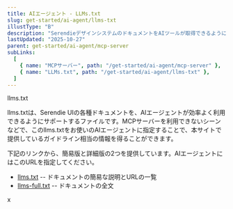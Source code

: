 ```yaml
---
title: AIエージェント - LLMs.txt
slug: get-started/ai-agent/llms-txt
illustType: "B"
description: "SerendieデザインシステムのドキュメントをAIツールが取得できるようにする、llms.txt"
lastUpdated: "2025-10-27"
parent: get-started/ai-agent/mcp-server
subLinks:
  [
    { name: "MCPサーバー", path: "/get-started/ai-agent/mcp-server" },
    { name: "LLMs.txt", path: "/get-started/ai-agent/llms-txt" },
  ]
---
```



<PageSection>
  <PageHeadLine number={0}>llms.txt</PageHeadLine>

llms.txtは、Serendie UIの各種ドキュメントを、AIエージェントが効率よく利用できるようにサポートするファイルです。MCPサーバーを利用できないシーンなどで、このllms.txtをお使いのAIエージェントに指定することで、本サイトで提供しているガイドライン相当の情報を得ることができます。

下記のリンクから、簡易版と詳細版の2つを提供しています。AIエージェントにはこのURLを指定してください。

- [llms.txt](https://serendie.design/llms.txt) -- ドキュメントの簡易な説明とURLの一覧
- [llms-full.txt](https://serendie.design/llms-full.txt) -- ドキュメントの全文

</PageSection>
x
